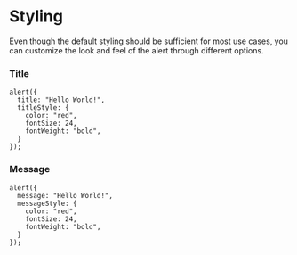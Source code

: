# Styling

Even though the default styling should be sufficient for most use cases, you can customize the look and feel of the alert through different options.

### Title

```tsx {3-7}
alert({
  title: "Hello World!",
  titleStyle: {
    color: "red",
    fontSize: 24,
    fontWeight: "bold",
  }
});
```

### Message

```tsx {3-7}
alert({
  message: "Hello World!",
  messageStyle: {
    color: "red",
    fontSize: 24,
    fontWeight: "bold",
  }
});
```